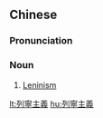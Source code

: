 ==Chinese==
{{zh-forms|s=列宁主义|type=22}}

===Pronunciation===
{{zh-pron
|m=lièníngzhǔyì
|c=lit6 ning4 zyu2 ji6
|mn=Lia̍t-lêng-chú-gī
|cat=n
}}

===Noun===
{{zh-noun}}

# [[Leninism]]

[[lt:列寧主義]]
[[hu:列寧主義]]